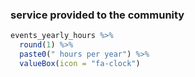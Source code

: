 ### service provided to the community

```r
events_yearly_hours %>% 
  round(1) %>%
  paste0(" hours per year") %>%
  valueBox(icon = "fa-clock")
```
